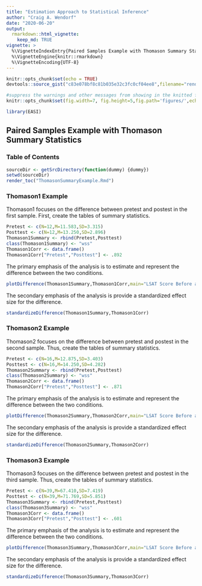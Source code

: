 ```yaml
---
title: "Estimation Approach to Statistical Inference"
author: "Craig A. Wendorf"
date: "2020-06-20"
output: 
  rmarkdown::html_vignette:
    keep_md: TRUE
vignette: >
  %\VignetteIndexEntry{Paired Samples Example with Thomason Summary Statistics}
  %\VignetteEngine{knitr::rmarkdown}
  %\VignetteEncoding{UTF-8}
---
```


```r
knitr::opts_chunk$set(echo = TRUE)
devtools::source_gist("c83e078bf8c81b035e32c3fc0cf04ee8",filename="render_toc.R")
```

```r
#suppress the warnings and other messages from showing in the knitted file.
knitr::opts_chunk$set(fig.width=7, fig.height=5,fig.path='figures/',echo=TRUE,warning=FALSE,message=FALSE)
```

```r
library(EASI)
```

## Paired Samples Example with Thomason Summary Statistics

### Table of Contents

```r
sourceDir <- getSrcDirectory(function(dummy) {dummy})
setwd(sourceDir)
render_toc("ThomasonSummaryExample.Rmd")
```

### Thomason1 Example

Thomason1 focuses on the difference between pretest and postest in the first sample. First, create the tables of summary statistics.

```r
Pretest <- c(N=12,M=11.583,SD=3.315)
Posttest <- c(N=12,M=13.250,SD=2.896)
Thomason1Summary <- rbind(Pretest,Posttest)
class(Thomason1Summary) <- "wss"
Thomason1Corr <- data.frame()
Thomason1Corr["Pretest","Posttest"] <- .892
```

The primary emphasis of the analysis is to estimate and represent the difference between the two conditions.

```r
plotDifference(Thomason1Summary,Thomason1Corr,main="LSAT Score Before and After Mapping",ylab="LSAT Score")
```

The secondary emphasis of the analysis is provide a standardized effect size for the difference.

```r
standardizeDifference(Thomason1Summary,Thomason1Corr)
```

### Thomason2 Example

Thomason2 focuses on the difference between pretest and postest in the second sample. Thus, create the tables of summary statistics.

```r
Pretest <- c(N=16,M=12.875,SD=3.403)
Posttest <- c(N=16,M=14.250,SD=4.282)
Thomason2Summary <- rbind(Pretest,Posttest)
class(Thomason2Summary) <- "wss"
Thomason2Corr <- data.frame()
Thomason2Corr["Pretest","Posttest"] <- .871
```

The primary emphasis of the analysis is to estimate and represent the difference between the two conditions.

```r
plotDifference(Thomason2Summary,Thomason2Corr,main="LSAT Score Before and After Mapping",ylab="LSAT Score")
```

The secondary emphasis of the analysis is provide a standardized effect size for the difference.

```r
standardizeDifference(Thomason2Summary,Thomason2Corr)
```

### Thomason3 Example

Thomason3 focuses on the difference between pretest and postest in the third sample. Thus, create the tables of summary statistics.

```r
Pretest <- c(N=39,M=67.410,SD=7.419)
Posttest <- c(N=39,M=71.769,SD=5.851)
Thomason3Summary <- rbind(Pretest,Posttest)
class(Thomason3Summary) <- "wss"
Thomason3Corr <- data.frame()
Thomason3Corr["Pretest","Posttest"] <- .601
```

The primary emphasis of the analysis is to estimate and represent the difference between the two conditions.

```r
plotDifference(Thomason3Summary,Thomason3Corr,main="LSAT Score Before and After Mapping",ylab="LSAT Score")
```

The secondary emphasis of the analysis is provide a standardized effect size for the difference.

```r
standardizeDifference(Thomason3Summary,Thomason3Corr)
```
